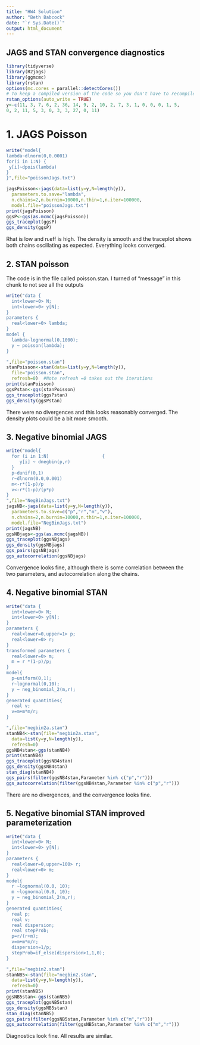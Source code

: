 ```yaml
---
title: "HW4 Solution"
author: "Beth Babcock"
date: "`r Sys.Date()`"
output: html_document
---
```


## JAGS and STAN convergence diagnostics

```r
library(tidyverse)
library(R2jags)
library(ggmcmc)
library(rstan)
options(mc.cores = parallel::detectCores())
# To keep a compiled version of the code so you don't have to recompile
rstan_options(auto_write = TRUE)
y<-c(11, 3, 7, 6, 2, 36, 14, 9, 2, 10, 2, 7, 3, 1, 0, 0, 0, 1, 5, 
0, 2, 11, 5, 3, 0, 3, 3, 27, 0, 11)
```

# 1. JAGS Poisson

```r
write("model{
lambda~dlnorm(0,0.0001)
for(i in 1:N) {
 y[i]~dpois(lambda)
}
}",file="poissonJags.txt")

jagsPoisson<-jags(data=list(y=y,N=length(y)),
  parameters.to.save="lambda",
  n.chains=2,n.burnin=10000,n.thin=1,n.iter=100000,
  model.file="poissonJags.txt")
print(jagsPoisson)
ggsP<-ggs(as.mcmc(jagsPoisson))
ggs_traceplot(ggsP)
ggs_density(ggsP)
```

Rhat is low and n.eff is high. The density is smooth and the traceplot shows both chains oscillating as expected. Everything looks converged. 

## 2. STAN poisson

The code is in the file called poisson.stan. I turned of "message" in this chunk to not see all the outputs

```r
write("data {
  int<lower=0> N;
  int<lower=0> y[N];
}
parameters {
  real<lower=0> lambda;
}
model {
  lambda~lognormal(0,1000);
  y ~ poisson(lambda);
}

",file="poisson.stan")
stanPoisson<-stan(data=list(y=y,N=length(y)),
  file="poisson.stan",
  refresh=0)  #Note refresh =0 takes out the iterations
print(stanPoisson)
ggsPstan<-ggs(stanPoisson)
ggs_traceplot(ggsPstan)
ggs_density(ggsPstan)
```

There were no divergences and this looks reasonably converged. The density plots could be a bit more smooth. 

## 3. Negative binomial JAGS

```r
write("model{
  for (i in 1:N)					{
     y[i] ~ dnegbin(p,r)			
  }
  p~dunif(0,1)
  r~dlnorm(0.0,0.001)
  m<-r*(1-p)/p
  v<-r*(1-p)/(p*p)
}
",file="NegBinJags.txt")
jagsNB<-jags(data=list(y=y,N=length(y)),
  parameters.to.save=c("p","r","m","v"),
  n.chains=2,n.burnin=10000,n.thin=1,n.iter=100000,
  model.file="NegBinJags.txt")
print(jagsNB)
ggsNBjags<-ggs(as.mcmc(jagsNB))
ggs_traceplot(ggsNBjags)
ggs_density(ggsNBjags)
ggs_pairs(ggsNBjags)
ggs_autocorrelation(ggsNBjags)
```

Convergence looks fine, although there is some correlation between the two parameters, and autocorrelation along the chains.

## 4. Negative binomial STAN


```r
write("data {
  int<lower=0> N;
  int<lower=0> y[N];
}
parameters {
  real<lower=0,upper=1> p;
  real<lower=0> r;
}
transformed parameters {
  real<lower=0> m;
  m = r *(1-p)/p;
}
model{
  p~uniform(0,1);
  r~lognormal(0,10);
  y ~ neg_binomial_2(m,r);			
}
generated quantities{
  real v;
  v=m+m*m/r;
}

",file="negbin2a.stan")
stanNB4<-stan(file="negbin2a.stan",
  data=list(y=y,N=length(y)),
  refresh=0)
ggsNB4stan<-ggs(stanNB4)
print(stanNB4)
ggs_traceplot(ggsNB4stan)
ggs_density(ggsNB4stan)
stan_diag(stanNB4)
ggs_pairs(filter(ggsNB4stan,Parameter %in% c("p","r")))
ggs_autocorrelation(filter(ggsNB4stan,Parameter %in% c("p","r")))

```

There are no divergences, and the convergence looks fine. 

## 5. Negative binomial STAN improved parameterization

```r
write("data {
  int<lower=0> N;
  int<lower=0> y[N];
}
parameters {
  real<lower=0,upper=100> r;
  real<lower=0> m;
}
model{
  r ~lognormal(0.0, 10);
  m ~lognormal(0.0, 10);  
  y ~ neg_binomial_2(m,r);			
}
generated quantities{
  real p;
  real v;
  real dispersion;
  real stepProb;
  p=r/(r+m);
  v=m+m*m/r;
  dispersion=1/p;
  stepProb=if_else(dispersion>1,1,0);
}

",file="negbin2.stan")
stanNB5<-stan(file="negbin2.stan",
  data=list(y=y,N=length(y)),
  refresh=0)
print(stanNB5)
ggsNB5stan<-ggs(stanNB5)
ggs_traceplot(ggsNB5stan)
ggs_density(ggsNB5stan)
stan_diag(stanNB5)
ggs_pairs(filter(ggsNB5stan,Parameter %in% c("m","r")))
ggs_autocorrelation(filter(ggsNB5stan,Parameter %in% c("m","r")))

```

Diagnostics look fine. All results are similar. 